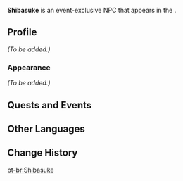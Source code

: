 {{Meta
<!-- Remove this template after adding the missing info -->
|missing_NPC_profile  = yes
}}
{{Character Infobox
|type             = Event NPC
|group            = Bake-Danuki
|image            = NPC Shibasuke.png
|region           = Inazuma
|location         = Golden Apple Archipelago
|location2        = Mondstadt
}}
'''Shibasuke''' is an event-exclusive NPC that appears in the {{Quest|Bake-Danuki Wanderlust}}.

==Profile==
<!-- Detailed story/lore information goes here. -->
''(To be added.)''

===Appearance===
<!-- Keep appearance section short and concise. Limit to 2 paragraphs with 3-4 sentences each. -->
''(To be added.)''

==Quests and Events==
{{Quests and Events}}

==Other Languages==
{{Other Languages
|default_hidden = 1
|en      = Shibasuke
|zhs     = 柴助
|zhs_rm  = Cháizhù
|zht     = 柴助
|zht_rm  = Cháizhù
|ja      = 柴助
|ja_rm   = Shibasuke
|ko      = 시바스케
|es      = Shibasuke
|fr      = Shibasuke
|ru      = Сибасукэ
|th      = Shibasuke
|vi      = Shibasuke
|de      = Shibasuke
|id      = Shibasuke
|pt      = Shibasuke
}}

==Change History==
{{Change History|2.8}}
<!--
==References==
{{Reflist}}
-->
[[pt-br:Shibasuke]]